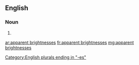 ==English==

===Noun===
{{head|en|noun plural form}}

# {{plural of|apparent brightness|lang=en}}

[[Category:English plurals ending in "-es"]]

[[ar:apparent brightnesses]]
[[fr:apparent brightnesses]]
[[mg:apparent brightnesses]]